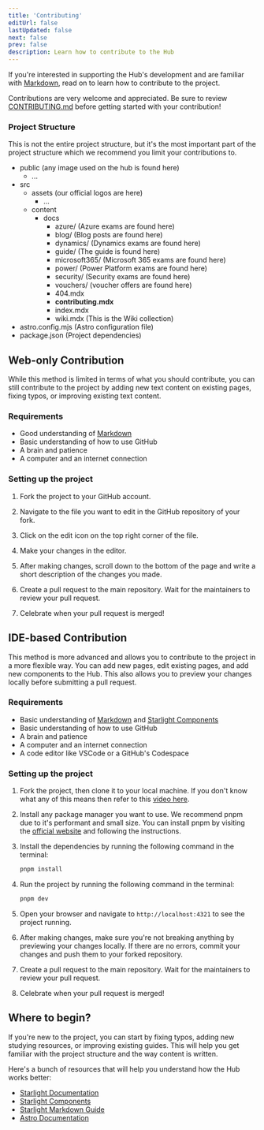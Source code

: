 ```yaml
---
title: 'Contributing'
editUrl: false
lastUpdated: false
next: false
prev: false
description: Learn how to contribute to the Hub
---
```


If you're interested in supporting the Hub's development and are familiar with [Markdown](https://starlight.astro.build/guides/authoring-content/), read on to learn how to contribute to the project. 

Contributions are very welcome and appreciated. Be sure to review [CONTRIBUTING.md](https://github.com/mscerts/hub/blob/main/.github/CONTRIBUTING.md) before getting started with your contribution!

### Project Structure

This is not the entire project structure, but it's the most important part of the project structure which we recommend you limit your contributions to.

<FileTree>

- public (any image used on the hub is found here)
   - ...
- src
  - assets (our official logos are here)
    - ...
  - content
    - docs 
      - azure/ (Azure exams are found here)
      - blog/ (Blog posts are found here)
      - dynamics/ (Dynamics exams are found here)
      - guide/ (The guide is found here)
      - microsoft365/ (Microsoft 365 exams are found here)
      - power/ (Power Platform exams are found here)
      - security/ (Security exams are found here)
      - vouchers/ (voucher offers are found here)
      - 404.mdx
      - **contributing.mdx**
      - index.mdx
      - wiki.mdx (This is the Wiki collection)
- astro.config.mjs (Astro configuration file)
- package.json (Project dependencies)

</FileTree>


## Web-only Contribution

While this method is limited in terms of what you should contribute, you can still contribute to the project by adding new text content on existing pages, fixing typos, or improving existing text content.

### Requirements 

- Good understanding of [Markdown](https://starlight.astro.build/guides/authoring-content/)
- Basic understanding of how to use GitHub
- A brain and patience
- A computer and an internet connection

### Setting up the project

<Steps>

1. Fork the project to your GitHub account.

2. Navigate to the file you want to edit in the GitHub repository of your fork.

3. Click on the edit icon on the top right corner of the file.

4. Make your changes in the editor.

5. After making changes, scroll down to the bottom of the page and write a short description of the changes you made.

6. Create a pull request to the main repository. Wait for the maintainers to review your pull request.

7. Celebrate when your pull request is merged!

</Steps>

## IDE-based Contribution

This method is more advanced and allows you to contribute to the project in a more flexible way. You can add new pages, edit existing pages, and add new components to the Hub. 
This also allows you to preview your changes locally before submitting a pull request.

### Requirements 

- Basic understanding of [Markdown](https://starlight.astro.build/guides/authoring-content/) and [Starlight Components](https://starlight.astro.build/components/using-components/)
- Basic understanding of how to use GitHub
- A brain and patience
- A computer and an internet connection
- A code editor like VSCode or a GitHub's Codespace

### Setting up the project


<Steps>

1. Fork the project, then clone it to your local machine. If you don't know what any of this means then refer to this [video here](https://youtu.be/CML6vfKjQss?t=106).

2. Install any package manager you want to use. We recommend pnpm due to it's performant and small size. 
   You can install pnpm by visiting the [official website](https://pnpm.io/installation) and following the instructions.

3. Install the dependencies by running the following command in the terminal:

   ```bash
   pnpm install
   ```
4. Run the project by running the following command in the terminal:

   ```bash
   pnpm dev
   ```
5. Open your browser and navigate to `http://localhost:4321` to see the project running.

6. After making changes, make sure you're not breaking anything by previewing your changes locally.
   If there are no errors, commit your changes and push them to your forked repository.

7. Create a pull request to the main repository. Wait for the maintainers to review your pull request.

8. Celebrate when your pull request is merged!

</Steps>


## Where to begin?

If you're new to the project, you can start by fixing typos, adding new studying resources, or improving existing guides. 
This will help you get familiar with the project structure and the way content is written.

Here's a bunch of resources that will help you understand how the Hub works better:

- [Starlight Documentation](https://starlight.astro.build/)
- [Starlight Components](https://starlight.astro.build/components/using-components/)
- [Starlight Markdown Guide](https://starlight.astro.build/guides/authoring-content/)
- [Astro Documentation](https://docs.astro.build/)

 

